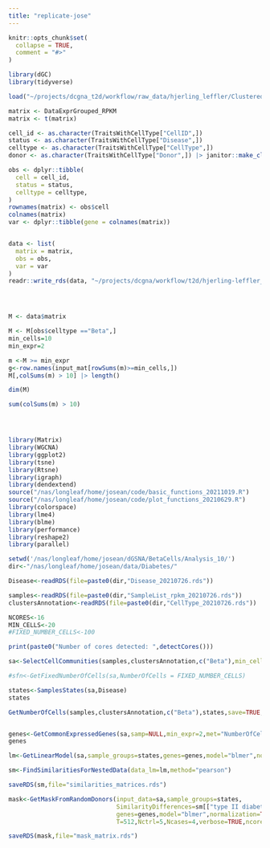 ```yaml
---
title: "replicate-jose"
---
```


```r
knitr::opts_chunk$set(
  collapse = TRUE,
  comment = "#>"
)
```

```r
library(dGC)
library(tidyverse)
```


```r
load("~/projects/dcgna_t2d/workflow/raw_data/hjerling_leffler/ClusteredData_20210723.RData")
```

```r
matrix <- DataExprGrouped_RPKM
matrix <- t(matrix)

cell_id <- as.character(TraitsWithCellType["CellID",])
status <- as.character(TraitsWithCellType["Disease",])
celltype <- as.character(TraitsWithCellType["CellType",])
donor <- as.character(TraitsWithCellType["Donor",]) |> janitor::make_clean_names(allow_dupes = TRUE) 

obs <- dplyr::tibble(
  cell = cell_id,
  status = status,
  celltype = celltype,
)
rownames(matrix) <- obs$cell
colnames(matrix)
var <- dplyr::tibble(gene = colnames(matrix))


data <- list(
  matrix = matrix,
  obs = obs,
  var = var
)
readr::write_rds(data, "~/projects/dcgna/workflow/t2d/hjerling-leffler_rpkm.rds")




M <- data$matrix

M <- M[obs$celltype =="Beta",]
min_cells=10
min_expr=2

m <-M >= min_expr
g<-row.names(input_mat[rowSums(m)>=min_cells,])
M[,colSums(m) > 10] |> length()

dim(M)

sum(colSums(m) > 10)





```





```r
library(Matrix)
library(WGCNA)
library(ggplot2)
library(tsne)
library(Rtsne)
library(igraph)
library(dendextend)
source("/nas/longleaf/home/josean/code/basic_functions_20211019.R")
source("/nas/longleaf/home/josean/code/plot_functions_20210629.R")
library(colorspace)
library(lme4)
library(blme)
library(performance)
library(reshape2)
library(parallel)

setwd('/nas/longleaf/home/josean/dGSNA/BetaCells/Analysis_10/')
dir<-"/nas/longleaf/home/josean/data/Diabetes/"

Disease<-readRDS(file=paste0(dir,"Disease_20210726.rds"))

samples<-readRDS(file=paste0(dir,"SampleList_rpkm_20210726.rds"))
clustersAnnotation<-readRDS(file=paste0(dir,"CellType_20210726.rds"))

NCORES<-16
MIN_CELLS<-20
#FIXED_NUMBER_CELLS<-100

print(paste0("Number of cores detected: ",detectCores()))

sa<-SelectCellCommunities(samples,clustersAnnotation,c("Beta"),min_cells = MIN_CELLS)

#sfn<-GetFixedNumberOfCells(sa,NumberOfCells = FIXED_NUMBER_CELLS)

states<-SamplesStates(sa,Disease)
states

GetNumberOfCells(samples,clustersAnnotation,c("Beta"),states,save=TRUE,filename="Ncells_betacells.rds")


genes<-GetCommonExpressedGenes(sa,samp=NULL,min_expr=2,met="NumberOfCells",min_cells=10,cell_proportion=0.3,print=TRUE,FileName="BetaCells_BackgroundGeneSet.txt")
genes

lm<-GetLinearModel(sa,sample_groups=states,genes=genes,model="blmer",normalization=TRUE)

sm<-FindSimilaritiesForNestedData(data_lm=lm,method="pearson")

saveRDS(sm,file="similarities_matrices.rds")

mask<-GetMaskFromRandomDonors(input_data=sa,sample_groups=states,
                              SimilarityDifferences=sm[["type II diabetes"]]-sm[["normal"]],
                              genes=genes,model="blmer",normalization=TRUE,replacement=FALSE,method="pearson",
                              T=512,Nctrl=5,Ncases=4,verbose=TRUE,ncores=NCORES)

saveRDS(mask,file="mask_matrix.rds")
```

